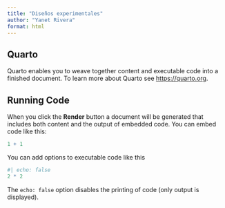 ```yaml
---
title: "Diseños experimentales"
author: "Yanet Rivera"
format: html
---
```


## Quarto

Quarto enables you to weave together content and executable code into a finished document. To learn more about Quarto see <https://quarto.org>.

## Running Code

When you click the **Render** button a document will be generated that includes both content and the output of embedded code. You can embed code like this:

```r


1 + 1
```

You can add options to executable code like this 

```r
#| echo: false
2 * 2
```



The `echo: false` option disables the printing of code (only output is displayed).
